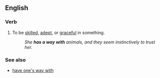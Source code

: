 ==English==

===Verb===
{{head|en|verb|head=[[have]] [[a]] [[way]] [[with]]}}

# {{idiomatic}} To be [[skilled]], [[adept]], or [[graceful]] in something.
#: ''She '''has a way with''' animals, and they seem instinctively to trust her.''

===See also===
* [[have one's way with]]